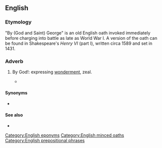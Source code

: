 ==English==

===Etymology===

"By (God and Saint) George" is an old English oath invoked immediately before charging into battle as late as World War I. A version of the oath can be found in Shakespeare's ''Henry VI'' (part I), written circa 1589 and set in 1431.

===Adverb===
{{en-adv|-}}

# {{lb|en|euphemistic}} By God!: expressing [[wonderment]], zeal.
#* {{quote-book|1=en|year=1912|author=Sir Arthur Conan Doyle|authorlink=Arthur Conan Doyle|title=The Lost World|url=http://www.gutenberg.org/cache/epub/139/pg139.txt|passage="Look at Clive - just a clerk, and he conquered India! '''By George'''! I'll do something in the world yet!" She laughed at my sudden Irish effervescence.}}

====Synonyms====
* {{seeSynonyms|en|wow}}

====See also====
* {{l|en|minced oath}}

[[Category:English eponyms]]
[[Category:English minced oaths]]
[[Category:English prepositional phrases]]